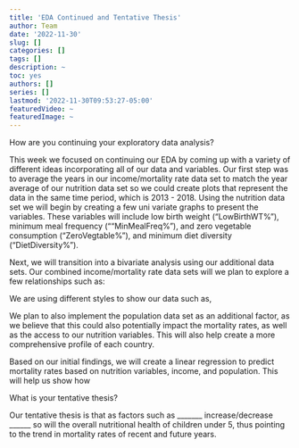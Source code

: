 ```yaml
---
title: 'EDA Continued and Tentative Thesis' 
author: Team
date: '2022-11-30'
slug: []
categories: []
tags: []
description: ~
toc: yes
authors: []
series: []
lastmod: '2022-11-30T09:53:27-05:00'
featuredVideo: ~
featuredImage: ~
---
```


How are you continuing your exploratory data analysis? 

This week we focused on continuing our EDA by coming up with a variety of different ideas incorporating all of our data and variables. 
Our first step was to average the years in our income/mortality rate data set to match the year average of our 
nutrition data set so we could create plots that represent the data in the same time period, which is 2013 - 2018. Using the nutrition data set we will begin by creating a few uni variate graphs to present the variables. These variables will include low birth weight ("LowBirthWT%"), minimum meal frequency (""MinMealFreq%"), and zero vegetable consumption ("ZeroVegtable%"), and minimum diet diversity ("DietDiversity%"). 


Next, we will transition into a bivariate analysis using our additional data sets. 
Our combined income/mortality rate data sets will we plan to explore a few relationships such as: 

We are using different styles to show our data such as, 

We plan to also implement the population data set as an additional factor, as we believe that this could also potentially impact the mortality rates, as well as the access to our nutrition variables. This will also help create a more comprehensive profile of each country.  

Based on our initial findings, we will create a linear regression to predict mortality rates based on nutrition variables, income, and population. This will help us show how 



What is your tentative thesis? 

Our tentative thesis is that as factors such as _______ increase/decrease ______ so will the overall nutritional health of children under 5, thus pointing to the trend in mortality rates of recent and future years. 







